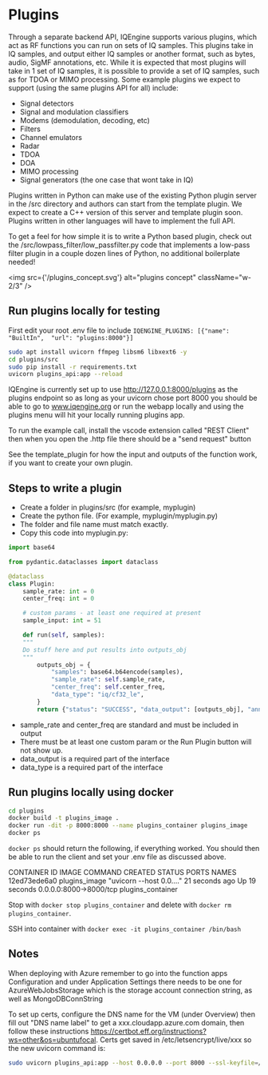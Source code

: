 # Plugins

Through a separate backend API, IQEngine supports various plugins, which act as RF functions you can run on sets of IQ samples.
This plugins take in IQ samples, and output either IQ samples or another format, such as bytes, audio, SigMF annotations, etc.
While it is expected that most plugins will take in 1 set of IQ samples, it is possible to provide a set of IQ samples, such as for TDOA or MIMO processing.
Some example plugins we expect to support (using the same plugins API for all) include:

- Signal detectors
- Signal and modulation classifiers
- Modems (demodulation, decoding, etc)
- Filters
- Channel emulators
- Radar
- TDOA
- DOA
- MIMO processing
- Signal generators (the one case that wont take in IQ)

Plugins written in Python can make use of the existing Python plugin server in the /src directory and authors can start from the template plugin.
We expect to create a C++ version of this server and template plugin soon.
Plugins written in other languages will have to implement the full API.

To get a feel for how simple it is to write a Python based plugin, check out the /src/lowpass_filter/low_passfilter.py
code that implements a low-pass filter plugin in a couple dozen lines of Python, no additional boilerplate needed!

<img src={'/plugins_concept.svg'} alt="plugins concept" className="w-2/3" />

## Run plugins locally for testing

First edit your root .env file to include `IQENGINE_PLUGINS: [{"name": "BuiltIn",  "url": "plugins:8000"}]`

```bash
sudo apt install uvicorn ffmpeg libsm6 libxext6 -y
cd plugins/src
sudo pip install -r requirements.txt
uvicorn plugins_api:app --reload
```

IQEngine is currently set up to use http://127.0.0.1:8000/plugins as the plugins endpoint so as long as your uvicorn chose port 8000 you should be able to go to www.iqengine.org or run the webapp locally and using the plugins menu will hit your locally running plugins app.

To run the example call, install the vscode extension called "REST Client" then when you open the .http file there should be a "send request" button

See the template_plugin for how the input and outputs of the function work, if you want to create your own plugin.

## Steps to write a plugin

- Create a folder in plugins/src (for example, myplugin)
- Create the python file. (For example, myplugin/myplugin.py)
- The folder and file name must match exactly.
- Copy this code into myplugin.py:

```python
import base64

from pydantic.dataclasses import dataclass

@dataclass
class Plugin:
    sample_rate: int = 0
    center_freq: int = 0

    # custom params - at least one required at present
    sample_input: int = 51

    def run(self, samples):
    """
    Do stuff here and put results into outputs_obj
    """
        outputs_obj = {
            "samples": base64.b64encode(samples),
            "sample_rate": self.sample_rate,
            "center_freq": self.center_freq,
            "data_type": "iq/cf32_le",
        }
        return {"status": "SUCCESS", "data_output": [outputs_obj], "annotations": []}
```

- sample_rate and center_freq are standard and must be included in output
- There must be at least one custom param or the Run Plugin button will not show up.
- data_output is a required part of the interface
- data_type is a required part of the interface

## Run plugins locally using docker

```bash
cd plugins
docker build -t plugins_image .
docker run -dit -p 8000:8000 --name plugins_container plugins_image
docker ps
```

`docker ps` should return the following, if everything worked. You should then be able to run the client and set your .env file as discussed above.

CONTAINER ID IMAGE COMMAND CREATED STATUS PORTS NAMES
12ed73ede6a0 plugins_image "uvicorn --host 0.0.…" 21 seconds ago Up 19 seconds 0.0.0.0:8000->8000/tcp plugins_container

Stop with `docker stop plugins_container` and delete with `docker rm plugins_container`.

SSH into container with `docker exec -it plugins_container /bin/bash`

## Notes

When deploying with Azure remember to go into the function apps Configuration and under Application Settings there needs to be one for AzureWebJobsStorage which is the storage account connection string, as well as MongoDBConnString

To set up certs, configure the DNS name for the VM (under Overview) then fill out "DNS name label" to get a xxx.cloudapp.azure.com domain, then follow these instructions https://certbot.eff.org/instructions?ws=other&os=ubuntufocal. Certs get saved in /etc/letsencrypt/live/xxx so the new uvicorn command is:

```bash
sudo uvicorn plugins_api:app --host 0.0.0.0 --port 8000 --ssl-keyfile=/etc/letsencrypt/live/iqengine-detector.eastus2.cloudapp.azure.com/privkey.pem --ssl-certfile=/etc/letsencrypt/live/iqengine-detector.eastus2.cloudapp.azure.com/fullchain.pem
```
